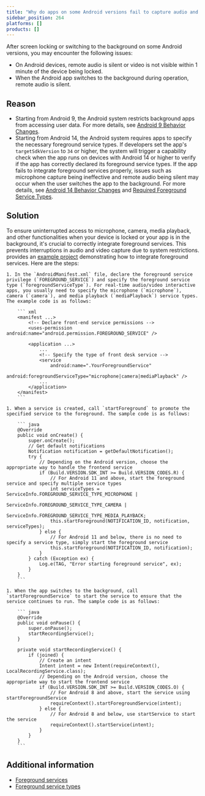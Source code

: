 ```yaml
---
title: "Why do apps on some Android versions fail to capture audio and video after screen locking or switching to the background?"
sidebar_position: 264
platforms: []
products: []
---
```



After screen locking or switching to the background on some Android versions, you may encounter the following issues:

- On Android devices, remote audio is silent or video is not visible within 1 minute of the device being locked.
- When the Android app switches to the background during operation, remote audio is silent.

## Reason

- Starting from Android 9, the Android system restricts background apps from accessing user data. For more details, see [Android 9 Behavior Changes](https://developer.android.com/about/versions/pie/android-9.0-changes-all).
- Starting from Android 14, the Android system requires apps to specify the necessary foreground service types. If developers set the app's `targetSdkVersion` to `34` or higher, the system will trigger a capability check when the app runs on devices with Android 14 or higher to verify if the app has correctly declared its foreground service types. If the app fails to integrate foreground services properly, issues such as microphone capture being ineffective and remote audio being silent may occur when the user switches the app to the background. For more details, see [Android 14 Behavior Changes](https://developer.android.google.cn/about/versions/14/behavior-changes-14?hl=en) and [Required Foreground Service Types](https://developer.android.google.cn/about/versions/14/changes/fgs-types-required?hl=zh-cn).

## Solution

To ensure uninterrupted access to microphone, camera, media playback, and other functionalities when your device is locked or your app is in the background, it's crucial to correctly integrate foreground services. This prevents interruptions in audio and video capture due to system restrictions. <Vg k="COMPANY"/> provides an [example project](https://github.com/AgoraIO/API-Examples/blob/main/Android/APIExample/app/src/main/java/io/agora/api/example/examples/basic/JoinChannelAudio.java#L324) demonstrating how to integrate foreground services. Here are the steps:

    1. In the `AndroidManifest.xml` file, declare the foreground service privilege (`FOREGROUND_SERVICE`) and specify the foreground service type (`foregroundServiceType`). For real-time audio/video interactive apps, you usually need to specify the microphone (`microphone`), camera (`camera`), and media playback (`mediaPlayback`) service types. The example code is as follows:

        ``` xml
        <manifest ...>
            <!-- Declare front-end service permissions -->
            <uses-permission android:name="android.permission.FOREGROUND_SERVICE" />

            <application ...>
                ...
                <!-- Specify the type of front desk service -->
                <service
                    android:name=".YourForegroundService"
                    android:foregroundServiceType="microphone|camera|mediaPlayback" />
                ...
            </application>
        </manifest>
        ```

    1. When a service is created, call `startForeground` to promote the specified service to the foreground. The sample code is as follows:

        ``` java
        @Override
        public void onCreate() {
            super.onCreate();
            // Get default notifications
            Notification notification = getDefaultNotification();
            try {
                // Depending on the Android version, choose the appropriate way to handle the frontend service
                if (Build.VERSION.SDK_INT >= Build.VERSION_CODES.R) {
                    // For Android 11 and above, start the foreground service and specify multiple service types
                    int serviceTypes = ServiceInfo.FOREGROUND_SERVICE_TYPE_MICROPHONE |
                                    ServiceInfo.FOREGROUND_SERVICE_TYPE_CAMERA |
                                    ServiceInfo.FOREGROUND_SERVICE_TYPE_MEDIA_PLAYBACK;
                    this.startForeground(NOTIFICATION_ID, notification, serviceTypes);
                } else {
                    // For Android 11 and below, there is no need to specify a service type, simply start the foreground service
                    this.startForeground(NOTIFICATION_ID, notification);
                }
            } catch (Exception ex) {
                Log.e(TAG, "Error starting foreground service", ex);
            }
        }
        ```

    1. When the app switches to the background, call `startForegroundService` to start the service to ensure that the service continues to run. The sample code is as follows:

        ``` java
        @Override
        public void onPause() {
            super.onPause();
            startRecordingService();
        }

        private void startRecordingService() {
            if (joined) {
                // Create an intent
                Intent intent = new Intent(requireContext(), LocalRecordingService.class);
                // Depending on the Android version, choose the appropriate way to start the frontend service
                if (Build.VERSION.SDK_INT >= Build.VERSION_CODES.O) {
                    // For Android 8 and above, start the service using startForegroundService
                    requireContext().startForegroundService(intent);
                } else {
                    // For Android 8 and below, use startService to start the service
                    requireContext().startService(intent);
                }
            }
        }
        ```

## Additional information

- [Foreground services](https://developer.android.com/develop/background-work/services/foreground-services)
- [Foreground service types](https://developer.android.com/develop/background-work/services/fg-service-types)
